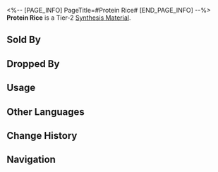 <%-- [PAGE_INFO]
PageTitle=#Protein Rice#
[END_PAGE_INFO] --%>
{{Item Infobox
|id          = 181003
|image       = Item Protein Rice.png
|type        = Synthesis Material
|invCategory = Other Materials
|rarity      = 2
|effect      = Tier 2 Synthesis Material
|description = Nature's gift to human society, friend of mankind, savior of lives.<br />Smooth as egg white and full of protein.
|source1     = [[Storage Zone: Voidranger: Reavers or other enemies]]
|source2     = [[Found in destructible objects in the Herta Space Station]]
|source3     = [[Grocery Stand]]
}}
{{Description|''"Every grain costs sweat and blood."''}}
'''Protein Rice''' is a Tier-2 [[Synthesis Material]].

==Sold By==
{{Shop Availability}}

==Dropped By==
{{Dropped By}}

==Usage==
{{Craft Usage}}

==Other Languages==
{{Other Languages
|en   = Protein Rice
|zhs  = 蛋白米
|zht  = 蛋白米
|ja   = タンパク米
|ko   = 단백질 쌀
|es   = Arroz proteico
|fr   = Riz protéiné
|ru   = Белковый рис
|th   = Protein Rice
|vi   = Gạo Protein
|de   = Proteinreis
|id   = Protein Rice
|pt   = Arroz Proteico
}}

==Change History==
{{Change History|1.0}}

==Navigation==
{{Synthesis Material Navbox}}